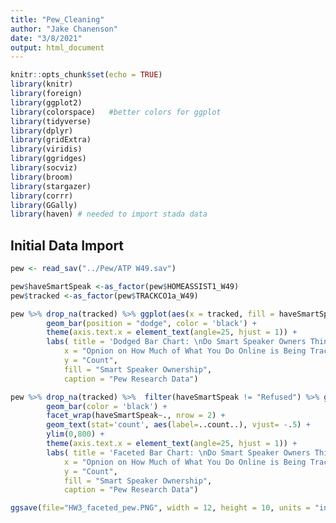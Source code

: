 ```yaml
---
title: "Pew_Cleaning"
author: "Jake Chanenson"
date: "3/8/2021"
output: html_document
---
```


```r
knitr::opts_chunk$set(echo = TRUE)
library(knitr)
library(foreign)      
library(ggplot2)      
library(colorspace)   #better colors for ggplot
library(tidyverse)    
library(dplyr)
library(gridExtra)
library(viridis)
library(ggridges)
library(socviz)
library(broom)
library(stargazer)
library(corrr)
library(GGally)
library(haven) # needed to import stada data
```

## Initial Data Import
```r
pew <- read_sav("../Pew/ATP W49.sav")

pew$haveSmartSpeak <-as_factor(pew$HOMEASSIST1_W49)
pew$tracked <-as_factor(pew$TRACKCO1a_W49)

```


```r
pew %>% drop_na(tracked) %>% ggplot(aes(x = tracked, fill = haveSmartSpeak)) +
        geom_bar(position = "dodge", color = 'black') +
        theme(axis.text.x = element_text(angle=25, hjust = 1)) +
        labs( title = 'Dodged Bar Chart: \nDo Smart Speaker Owners Think They Are Being Tracked Online',
            x = "Opnion on How Much of What You Do Online is Being Tracked",
            y = "Count",
            fill = "Smart Speaker Ownership",
            caption = "Pew Research Data")
```

```r
pew %>% drop_na(tracked) %>%  filter(haveSmartSpeak != "Refused") %>% ggplot(aes(x = tracked, fill = tracked)) +
        geom_bar(color = 'black') +
        facet_wrap(haveSmartSpeak~., nrow = 2) +
        geom_text(stat='count', aes(label=..count..), vjust= -.5) +
        ylim(0,800) +
        theme(axis.text.x = element_text(angle=25, hjust = 1)) +
        labs( title = 'Faceted Bar Chart: \nDo Smart Speaker Owners Think They Are Being Tracked Online',
            x = "Opnion on How Much of What You Do Online is Being Tracked",
            y = "Count",
            fill = "Smart Speaker Ownership",
            caption = "Pew Research Data")

ggsave(file="HW3_faceted_pew.PNG", width = 12, height = 10, units = "in")
```

